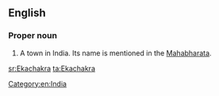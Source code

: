 {{wikipedia}}
==English==

===Proper noun===
{{en-proper noun}}

# A town in India. Its name is mentioned in the [[Mahabharata]].

[[Category:en:India]]

[[sr:Ekachakra]]
[[ta:Ekachakra]]